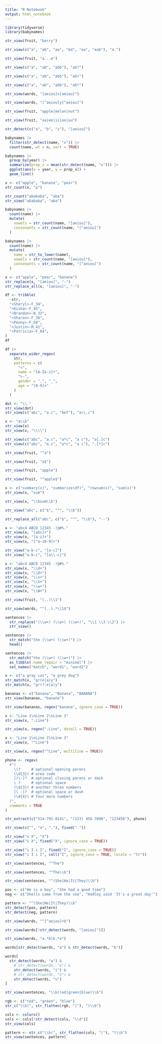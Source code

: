 ```yaml
---
title: "R Notebook"
output: html_notebook
---
```


```r
library(tidyverse)
library(babynames)
```

```r
str_view(fruit, "berry")
```

```r
str_view(c("a", "ab", "ae", "bd", "ea", "eab"), "a.")
```

```r
str_view(fruit, "a...e")
```

```r
str_view(c("a", "ab", "abb"), "ab?")
```

```r
str_view(c("a", "ab", "abb"), "ab+")
```

```r
str_view(c("a", "ab", "abb"), "ab*")
```

```r
str_view(words, "[aeiou]x[aeiou]")
```

```r
str_view(words, "[^aeiou]y[^aeiou]")
```

```r
str_view(fruit, "apple|melon|nut")
```

```r
str_view(fruit, "aa|ee|ii|oo|uu")
```

```r
str_detect(c("a", "b", "c"), "[aeiou]")
```

```r
babynames |>
  filter(str_detect(name, "x")) |>
  count(name, wt = n, sort = TRUE)
```

```r
babynames |>
  group_by(year) |>
  summarize(prop_x = mean(str_detect(name, "x"))) |>
  ggplot(aes(x = year, y = prop_x)) +
  geom_line()
```

```r
x <- c("apple", "banana", "pear")
str_count(x, "p")
```

```r
str_count("abababa", "aba")
str_view("abababa", "aba")
```

```r
babynames |>
  count(name) |>
  mutate(
    vowels = str_count(name, "[aeiou]"),
    consonants = str_count(name, "[^aeiou]")
  )
```

```r
babynames |>
  count(name) |>
  mutate(
    name = str_to_lower(name),
    vowels = str_count(name, "[aeiou]"),
    consonants = str_count(name, "[^aeiou]")
  )
```

```r
x <- c("apple", "pear", "banana")
str_replace(x, "[aeiou]", "-")
str_replace_all(x, "[aeiou]", "-")
```

```r
df <- tribble(
  ~str,
  "<Sheryl>-F_34",
  "<Kisha>-F_45",
  "<Brandon>-N_33",
  "<Sharon>-F_38",
  "<Penny>-F_58",
  "<Justin>-M_41",
  "<Patricia>-F_84",
)
df
```

```r
df |>
  separate_wider_regex(
    str,
    patterns = c(
      "<",
      name = "[A-Za-z]+",
      ">-",
      gender = ".", "_",
      age = "[0-9]+"
    )
  )
```

```r
dot <- "\\."
str_view(dot)
str_view(c("abc", "a.c", "bef"), "a\\.c")
```

```r
x <- "a\\b"
str_view(x)
str_view(x, "\\\\")
```

```r
str_view(c("abc", "a.c", "a*c", "a c"), "a[.]c")
str_view(c("abc", "a.c", "a*c", "a c"), ".[*]c")
```

```r
str_view(fruit, "^a")
```

```r
str_view(fruit, "a$")
```

```r
str_view(fruit, "apple")
```

```r
str_view(fruit, "^apple$")
```

```r
x <- c("summary(x)", "summarize(df)", "rowsum(x)", "sum(x)")
str_view(x, "sum")
```

```r
str_view(x, "\\bsum\\b")
```

```r
str_view("abc", c("$", "^", "\\b"))
```

```r
str_replace_all("abc", c("$", "^", "\\b"), "--")
```

```r
x <- "abcd ABCD 12345 -!@#%."
str_view(x, "[abc]+")
str_view(x, "[a-z]+")
str_view(x, "[^a-z0-9]+")
```

```r
str_view("a-b-c", "[a-c]")
str_view("a-b-c", "[a\\-c]")
```

```r
x <- "abcd ABCD 12345 -!@#%."
str_view(x, "\\d+")
str_view(x, "\\D+")
str_view(x, "\\s+")
str_view(x, "\\S+")
str_view(x, "\\w+")
str_view(x, "\\W+")
```

```r
str_view(fruit, "(..)\\1")
```

```r
str_view(words, "^(..).*\\1$")
```

```r
sentences |>
  str_replace("(\\w+) (\\w+) (\\w+)", "\\1 \\3 \\2") |>
  str_view()
```

```r
sentences |>
  str_match("the (\\w+) (\\w+)") |>
  head()
```

```r
sentences |>
  str_match("the (\\w+) (\\w+)") |>
  as_tibble(.name_repair = "minimal") |>
  set_names("match", "word1", "word2")
```

```r
x <- c("a gray cat", "a grey dog")
str_match(x, "gr(e|a)y")
str_match(x, "gr(?:e|a)y")
```

```r
bananas <- c("banana", "Banana", "BANANA")
str_view(bananas, "banana")
```

```r
str_view(bananas, regex("banana", ignore_case = TRUE))
```

```r
x <- "Line 1\nLine 2\nLine 3"
str_view(x, ".Line")
```

```r
str_view(x, regex(".Line", dotall = TRUE))
```

```r
x <- "Line 1\nLine 2\nLine 3"
str_view(x, "^Line")
```

```r
str_view(x, regex("^Line", multiline = TRUE))
```

```r
phone <- regex(
  r"(
    \(?     # optional opening parens
    (\d{3}) # area code
    [)\-]?  # optional closing parens or dash
    \ ?     # optional space
    (\d{3}) # another three numbers
    [\ -]?  # optional space or dash
    (\d{4}) # four more numbers
  )",
  comments = TRUE
)

str_extract(c("514-791-8141", "(123) 456 7890", "123456"), phone)
```

```r
str_view(c("", "a", "."), fixed("."))
```

```r
str_view("x X", "X")
str_view("x X", fixed("X", ignore_case = TRUE))
```

```r
str_view("i İ ı I", fixed("İ", ignore_case = TRUE))
str_view("i İ ı I", coll("İ", ignore_case = TRUE, locale = "tr"))
```

```r
str_view(sentences, "^The")
```

```r
str_view(sentences, "^The\\b")
```

```r
str_view(sentences, "^(She|He|It|They)\\b")
```

```r
pos <- c("He is a boy", "She had a good time")
neg <- c("Shells come from the sea", "Hadley said 'It's a great day'")

pattern <- "^(She|He|It|They)\\b"
str_detect(pos, pattern)
str_detect(neg, pattern)
```

```r
str_view(words, "^[^aeiou]+$")
```

```r
str_view(words[!str_detect(words, "[aeiou]")])
```

```r
str_view(words, "a.*b|b.*a")
```

```r
words[str_detect(words, "a") & str_detect(words, "b")]
```

```r
words[
  str_detect(words, "a") &
    # str_detect(words, "e") &
    str_detect(words, "i") &
    # str_detect(words, "o") &
    str_detect(words, "u")
]
```

```r
str_view(sentences, "\\b(red|green|blue)\\b")
```

```r
rgb <- c("red", "green", "blue")
str_c("\\b(", str_flatten(rgb, "|"), ")\\b")
```

```r
cols <- colors()
cols <- cols[!str_detect(cols, "\\d")]
str_view(cols)
```

```r
pattern <- str_c("\\b(", str_flatten(cols, "|"), ")\\b")
str_view(sentences, pattern)
```
